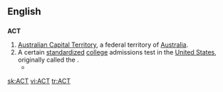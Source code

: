 {{also|act}}
==English==

==={{initialism}}===
'''ACT'''

# [[Australian Capital Territory]], a federal territory of [[Australia]].
# A certain [[standardized]] [[college]] admissions test in the [[United States]], originally called the {{term||American College Test}}.
#* {{projectlink|pedia|ACT (examination)}}

{{anagrams:en/act}}
[[sk:ACT]]
[[vi:ACT]]
[[tr:ACT]]